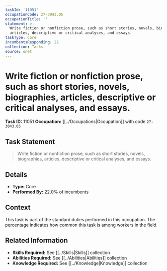 ```yaml
---
taskId: '11051'
occupationCode: 27-3043.05
occupationTitle: ''
statement: >-
  Write fiction or nonfiction prose, such as short stories, novels, biographies,
  articles, descriptive or critical analyses, and essays.
taskType: Core
incumbentsResponding: 22
collection: Tasks
source: onet
---
```

# Write fiction or nonfiction prose, such as short stories, novels, biographies, articles, descriptive or critical analyses, and essays.

**Task ID:** 11051
**Occupation:** [[../Occupations|Occupation]] with code `27-3043.05`

## Task Statement

> Write fiction or nonfiction prose, such as short stories, novels, biographies, articles, descriptive or critical analyses, and essays.

## Details

- **Type:** Core
- **Performed By:** 22.0% of incumbents

## Context

This task is part of the standard duties performed in this occupation. The percentage indicates how common this task is among workers in the field.

## Related Information

- **Skills Required:** See [[../Skills|Skills]] collection
- **Abilities Required:** See [[../Abilities|Abilities]] collection
- **Knowledge Required:** See [[../Knowledge|Knowledge]] collection
